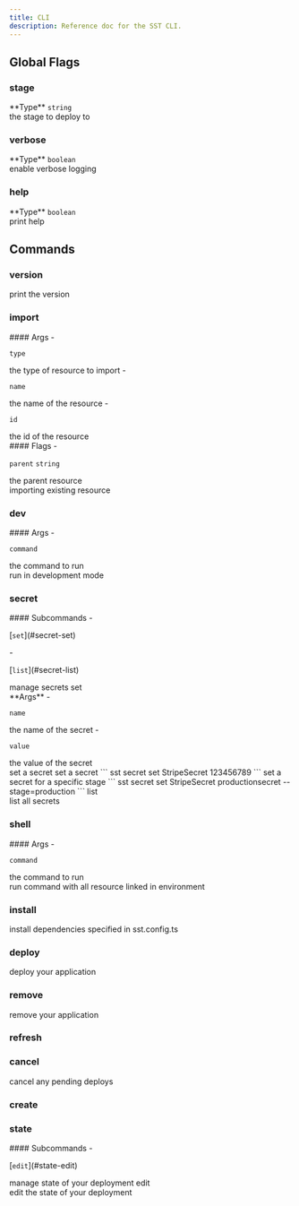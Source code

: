 ```yaml
---
title: CLI
description: Reference doc for the SST CLI.
---
```



<div class="tsdoc">

## Global Flags

### stage
<Segment>
<Section type="parameters">
<InlineSection>
**Type** <code class="primitive">string</code>
</InlineSection>
</Section>
the stage to deploy to
</Segment>

### verbose
<Segment>
<Section type="parameters">
<InlineSection>
**Type** <code class="primitive">boolean</code>
</InlineSection>
</Section>
enable verbose logging
</Segment>

### help
<Segment>
<Section type="parameters">
<InlineSection>
**Type** <code class="primitive">boolean</code>
</InlineSection>
</Section>
print help
</Segment>

## Commands

### version
<Segment>
print the version
</Segment>

### import
<Segment>

<Section type="parameters">
#### Args
- <p><code class="key">type</code></p>
the type of resource to import
- <p><code class="key">name</code></p>
the name of the resource
- <p><code class="key">id</code></p>
the id of the resource
</Section>

<Section type="parameters">
#### Flags
- <p><code class="key">parent</code> <code class="primitive">string</code></p>
the parent resource
</Section>
importing existing resource
</Segment>

### dev
<Segment>

<Section type="parameters">
#### Args
- <p><code class="key">command</code></p>
the command to run
</Section>
run in development mode
</Segment>

### secret
<Segment>

<Section type="parameters">
#### Subcommands
- <p>[<code class="key">set</code>](#secret-set)</p>
- <p>[<code class="key">list</code>](#secret-list)</p>
</Section>
manage secrets
</Segment>
<NestedTitle id="secret-set" Tag="h4" parent="secret ">set</NestedTitle>
<Segment>
<Section type="parameters">
<InlineSection>
**Args**
- <p><code class="key">name</code></p>
the name of the secret
- <p><code class="key">value</code></p>
the value of the secret
</InlineSection>
</Section>
set a secret
set a secret
```
sst secret set StripeSecret 123456789
```
set a secret for a specific stage
```
sst secret set StripeSecret productionsecret --stage=production
```
</Segment>
<NestedTitle id="secret-list" Tag="h4" parent="secret ">list</NestedTitle>
<Segment>
<Section type="parameters">
</Section>
list all secrets
</Segment>

### shell
<Segment>

<Section type="parameters">
#### Args
- <p><code class="key">command</code></p>
the command to run
</Section>
run command with all resource linked in environment
</Segment>

### install
<Segment>
install dependencies specified in sst.config.ts
</Segment>

### deploy
<Segment>
deploy your application
</Segment>

### remove
<Segment>
remove your application
</Segment>

### refresh
<Segment>

</Segment>

### cancel
<Segment>
cancel any pending deploys
</Segment>

### create
<Segment>

</Segment>

### state
<Segment>

<Section type="parameters">
#### Subcommands
- <p>[<code class="key">edit</code>](#state-edit)</p>
</Section>
manage state of your deployment
</Segment>
<NestedTitle id="state-edit" Tag="h4" parent="state ">edit</NestedTitle>
<Segment>
<Section type="parameters">
</Section>
edit the state of your deployment
</Segment>
</div>